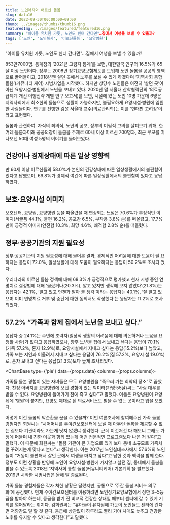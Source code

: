 ```yaml
---
title: 노인복지와 어르신 돌봄
slug: data16
date: 2022-09-30T00:00:00+09:00
thumb: ../images/thumbs/thumb16.png
featuredImg: ../images/featured/featured16.png
summary: "아이들 유치원 가듯, 노인도 센터 간다면"…집에서 여생을 보낼 수 있을까?
tags: ['노인', '노인복지', '어르신돌봄', '요양병원']
---
```



"아이들 유치원 가듯, 노인도 센터 간다면"…집에서 여생을 보낼 수 있을까?

853만7000명. 통계청의 ‘2021년 고령자 통계’를 보면, 대한민국 인구의 16.5%가 65살 이상 노인이다. 정부는 2008년 장기요양보험제도를 도입해 노인 돌봄을 공공의 영역으로 끌어들이고, 2018년엔 살던 곳에서 노후를 보낼 수 있게 하겠다며 ‘지역사회 통합돌봄’(커뮤니티 케어) 시범사업을 시작했다. 하지만 상당수 노인들은 여전히 ‘살던 곳’이 아닌 요양시설·병원에서 노년을 보내고 있다. 2020년 말 서울대 산학협력단의 ‘의료공급체계 개선 이행전략 개별 연구 보고서)를 보면, 시설에 있는 노인 10명 가운데 6명은 지역사회에서 최소한의 돌봄으로 생활이 가능하지만, 불필요하게 요양시설·병원에 입원한 사람들이다. 연구를 진행한 김윤 서울대 교수(의료관리학)는 이를 ‘현대판 고려장’이라고 표현했다.

돌봄과 관련하여. 
자식의 죄의식, 노년의 공포, 정부의 미필적 고의를 살펴보기 위해, 한겨레·돌봄과미래·공공의창이 돌봄을 주제로 60세 이상 어르신 700명과, 최근 부모를 떠나보낸 50대 여성 5명의 이야기를 들어보았다.

## 건강이나 경제상태에 따른 일상 영향력
만 60세 이상 어르신들의 58.0%가 본인의 건강상태에 따른 일상생활에서의 불편함이 있다고 답했으며, 69.8%가 경제적 여건에 따른 일상생활에서의 불편함이 있다고 응답 하였다.

## 보호·요양시설 이미지
보호센터, 요양원, 요양병원 등을 떠올렸을 때 연상되는 느낌은 70.6%가 부정적인 이 미지(서글픔 44.1%, 불편 16.2%, 공포감 6.5%, 부작용 3.8% 순)를 떠올렸고, 17.7%만이 긍정적 이미지(안전함 10.3%, 희망 4.6%, 쾌적함 2.8% 순)를 떠올렸다.

## 정부·공공기관의 지원 필요성
정부·공공기관의 지원 필요성에 대해 물어본 결과, 경제적인 어려움에 대한 도움이 필 요하다는 응답이 72.0%, 일상생활에 대해 도움이 필요하다는 응답이 50.2%로 조사되 었다.

우리나라의 어르신 돌봄 정책에 대해 68.3%가 긍정적으로 평가했고 현재 시행 중인 연명치료 결정법에 대해 ‘몰랐거나(20.3%), 알고 있지만 생각해 보지 않았다’(21.8%)는 응답자는 42.1%, ‘알고 있고 언젠가 알아 볼 생각’이라는 응답자는 40.1%, ‘잘 알고 있으며 이미 연명치료 거부 및 중단에 대한 동의서도 작성했다’는 응답자는 11.2%로 조사되었다.


## 57.2% “가족과 함께 집에서 노년을 보내고 싶다.”
응답자 중 24.1%는 주변에 조력자(일상적 생활의 어려움에 대해 의논하거나 도움을 요청할 사람)가 없다고 응답하였으나, 향후 노년을 집에서 보내고 싶다는 응답이 70.1%(가족 57.2%, 혼자 12.9%)로, 요양시설에서 지내고 싶다는 응답(15.2%)보다 높았고, 가족 또는 지인과 어울려서 지내고 싶다는 응답이 76.2%(집 57.2%, 요양시 설 19.0%)로, 혼자 보내고 싶다는 응답(21.3%)보다 높게 조사되었다.

<ChartBase type={'pie'} data={props.data} columns={props.columns}></ChartBase>

가족들 돌본 경험이 있는 자녀들은 모두 요양병원을 “죽으러 가는 최악의 장소”로 꼽았다. 친정 아버지를 요양병원에 보낸 경험이 있는 박미라(가명·55살)씨는 “사람 대우를 받을 수 없다. 요양병원에 들어가기 전에 죽고 싶다”고 말했다. 이들은 요양병원이 요양 뒤에 ‘병원’이 붙지만, 요양도 제대로 된 의료서비스도 받을 수 없는 곳이라고 입을 모았다.

어떻게 이런 돌봄의 악순환을 끊을 수 있을까? 이번 여론조사에 참여해주신 가족 돌봄 경험자인 희원씨는 “시어머니를 주야간보호센터에 보낼 때 아무런 돌봄을 제공할 수 없는 집보다 기관이라도 가는게 낫지 않겠냐 생각했다. 근데 이것저것 다 해보니 그래도 가정에 머물며 내 친한 이웃과 함께 있는게 어떤 전문적인 프로그램보다 나은 거 같다”고 말했다. 이 때문에 희원씨는 “돌봄 기관이 큰 기업으로 있기 보다 동네 소규모로 가족처럼 꾸려지는게 맞다고 본다”고 생각한다. 이는 2017년 노인실태조사에서 57.6%의 노인들이 “거동이 불편해서 살던 곳에서 여생을 마치고 싶다”고 답한 것과 맥락을 함께 한다. 정부도 이런 상황을 반영해 노인이 요양시설·병원에 가지않고 살던 집, 동네에서 돌봄을 받을 수 있도록 2018년 ‘지역사회 통합 돌봄(커뮤니티케어) 기본계획’을 발표했다. 2019년 시작한 시범사업은 올해 말 종료된다.

가족 돌봄 경험자들은 각자 처한 상황은 달랐지만, 공통으로 ‘주간 돌봄 서비스 의무화’에 공감했다. 현재 주야간보호센터를 이용하려면 노인장기요양보험에서 정한 3~5등급을 받아야 하는데, 등급을 받기 전 비교적 건강한 상태일 때부터 센터에 갈 수 있게 기회를 열어달라는 취지다. 김희원씨는 “유아들이 유치원에 가듯이 노인들도 센터에 간다면 저항감도 덜 할 것 같다. 등급에 상관없이 하루라도 빨리 가야 치매도 늦추고 건강한 노후를 유지할 수 있다고 생각한다”고 말했다.

